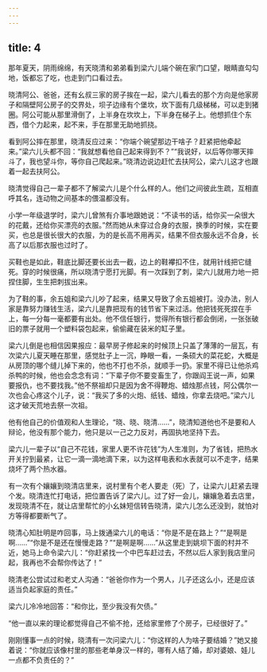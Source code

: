 ```yaml
---
---
---
```

title: 4
---





那年夏天，阴雨绵绵，有天晓清和弟弟看到梁六儿端个碗在家门口望，眼睛直勾勾地，饭都忘了吃，也走到门口看过去。

晓清阿公、爸爸，还有幺叔三家的房子挨在一起，梁六儿看去的那个方向是他家房子和隔壁阿公房子的交界处，坝子边缘有个堡坎，坎下面有几级梯梯，可以走到猪圈。阿公可能从那里滑倒了，上半身在坎坎上，下半身在梯子上。他想抓住个东西，借个力起来，起不来，手在那里无助地抓挠。

看到阿公摔在那里，晓清反应过来：“你端个碗望那边干啥子？赶紧把他牵起来。”梁六儿头都不回：“我就想看他自己起来得到不？”“我说好，以后等你哪天摔斗了，我也望斗你，等你自己爬起来。”晓清边说边赶忙去扶阿公，梁六儿这才也跟着一起去扶阿公。

晓清觉得自己一辈子都不了解梁六儿是个什么样的人。他们之间彼此生疏，互相直呼其名，连动物之间基本的偎温都没有。

小学一年级退学时，梁六儿曾煞有介事地跟她说：“不读书的话，给你买一朵很大的花戴，还给你买漂亮的衣服。”然而她从未穿过合身的衣服，换季的时候，实在要买，也总是很长很大的衣服，为的是长高不用再买，结果不但衣服永远不合身，长高了以后那衣服也过时了。

买鞋也是如此，鞋底比脚还要长出去一截，边上的鞋襻扣不住，就用针线把它缝死。穿的时候很痛，所以晓清宁愿打光脚。有一次踩到了刺，梁六儿就用力地一把捏住脚，生生把刺拔出来。

为了鞋的事，余五姐和梁六儿吵了起来，结果又导致了余五姐被打。没办法，别人家是靠努力赚钱生活，梁六儿是靠把现有的钱节省下来过活。他把钱死死捏在手上，每一分每一毫都要有出处。他不信任银行，觉得所有银行都会倒闭，一张张破旧的票子就用一个塑料袋包起来，偷偷藏在装米的缸子里。

梁六儿倒是也相信因果报应：最早房子修起来的时候顶上只盖了薄薄的一层瓦，有次梁六儿夏天睡在那里，感觉肚子上一沉，睁眼一看，一条硕大的菜花蛇，大概是从房顶的哪个缝儿掉下来的，他也不打也不杀，就顺手一扔。家里不得已让他杀鸡杀鸭的时候，他也会念念有词：“下辈子你不要变畜生了，你跟阎王说一声，如果要报仇，也不要找我。”他不祭祖却只是因为舍不得鞭炮、蜡烛那点钱，阿公偶尔一次也会心疼这个儿子，说：“我买了多的火炮、纸钱、蜡烛，你拿去烧吧。”梁六儿这才破天荒地去祭一次祖。

他有他自己的价值观和人生理论，“晓、晓、晓清……”，晓清知道他也不是要和人辩论，他没有那个能力，他只是以一己之力反对，再固执地坚持下去。

梁六儿一辈子以“自己不花钱，家里人更不许花钱”为人生准则，为了省钱，把热水开关拧到最紧，让它一滴一滴地滴下来，以为这样电表和水表就可以不走字，结果烧坏了两个热水器。

有一次有个孃孃到晓清店里来，说村里有个老人要走（死）了，让梁六儿赶紧去理个发。晓清连忙打电话，把位置告诉了梁六儿。过了好一会儿，孃孃急着去店里，发现晓清不在，就让店里帮忙的小幺妹短信转告晓清，梁六儿怎么还没到，就怕对方等得都要断气了。

晓清心知肚明是咋回事，马上拨通梁六儿的电话：“你是不是在路上？”“是啊是啊……”“你是不是还在慢慢走路？”“是啊是啊……”从这里走到姚坝下面的村并不近，她马上命令梁六儿：“你赶紧找一个中巴车赶过去，不然以后人家到我店里问起，我再也不会帮你传达了！”

晓清老公尝试过和老丈人沟通：“爸爸你作为一个男人，儿子还这么小，还是应该适当负起家庭的责任。”

梁六儿冷冷地回答：“和你比，至少我没有欠债。”

“他一直以来的理论都觉得自己不偷不抢，还给家里修了个房子，已经很好了。”

刚刚懂事一点的时候，晓清有一次问梁六儿：“你这样的人为啥子要结婚？”她又接着说：“你就应该像村里的那些老单身汉一样的，哪有人结了婚，却对婆娘、娃儿一点都不负责任的？”
